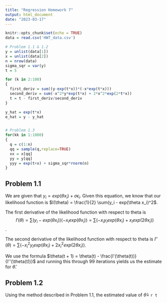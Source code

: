 ```yaml
---
title: "Regression Homework 7"
output: html_document
date: "2023-03-17"
---
```


```r
knitr::opts_chunk$set(echo = TRUE)
data = read.csv('HW7_data.csv')

# Problem 1.1 & 1.2
y = unlist(data[1])
x = unlist(data[2])
n = nrow(data)
sigma_sqr = var(y)
t = 5

for (k in 2:100)
{
  first_deriv = sum((y-exp(t*x))*(-x*exp(t*x)))
  second_deriv = sum(-x^2*y*exp(t*x) + 2*x^2*exp(2*t*x))
  t = t - first_deriv/second_deriv
}

y_hat = exp(t*x)
e_hat = y - y_hat


# Problem 1.3
for(kk in 1:1000)
{
  q = c(1:n)
  qq = sample(q,replace=TRUE)
  xx = x[qq]
  yy = y[qq]
  yyy = exp(t+x) + sigma_sqr*rnorm(n)
}

```

## Problem 1.1
We are given that $y_i = exp(\theta x_i) + \sigma\epsilon_i$. Given this equation, we know that our likelihood function is $I(\theta) = \frac{1}{2} \sum(y_i - exp(\theta x_i)^2$.

The first derivative of the likelihood function with respect to theta is $$I'(\theta) = \sum(y_i - exp(\theta x_i))(-x_i exp(\theta x_i)) = \sum(-x_iy_iexp(\theta x_i) + x_iexp(2\theta x_i))$$.

The second derivative of the likelihood function with respect to theta is $I''(\theta) = \sum(-x_i^2y_iexp(\theta x_i) + 2x_i^2exp(2\theta x_i))$.

We use the formula $\theta(t + 1) = \theta(t) - \frac{I'(\theta(t))}{I''(\theta(t))}$ and running this through 99 iterations yields us the estimate for $\hat{\theta}$.

## Problem 1.2
Using the method described in Problem 1.1, the estimated value of $\hat{\theta} =$ `r t`





